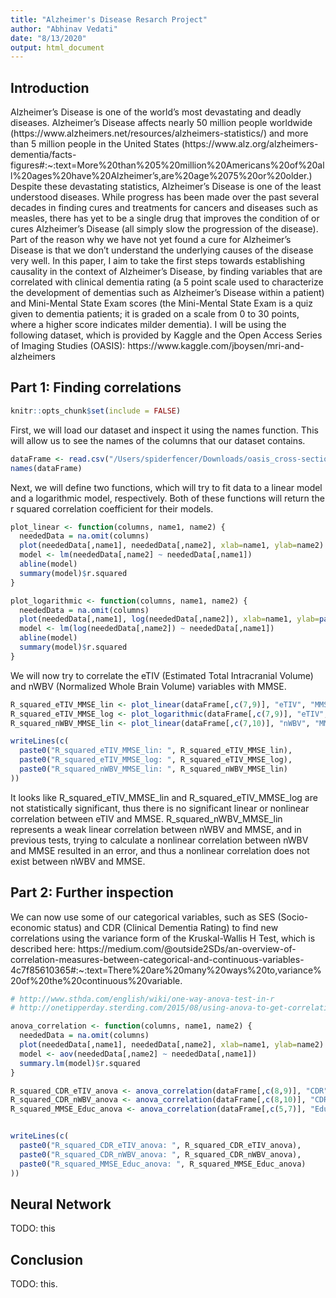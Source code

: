```yaml
---
title: "Alzheimer's Disease Resarch Project"
author: "Abhinav Vedati"
date: "8/13/2020"
output: html_document
---
```


## Introduction

Alzheimer's Disease is one of the world's most devastating and deadly diseases. Alzheimer's Disease affects nearly 50 million people worldwide (https://www.alzheimers.net/resources/alzheimers-statistics/) and more than 5 million people in the United States (https://www.alz.org/alzheimers-dementia/facts-figures#:~:text=More%20than%205%20million%20Americans%20of%20all%20ages%20have%20Alzheimer's,are%20age%2075%20or%20older.) Despite these devastating statistics, Alzheimer's Disease is one of the least understood diseases. While progress has been made over the past several decades in finding cures and treatments for cancers and diseases such as measles, there has yet to be a single drug that improves the condition of or cures Alzheimer's Disease (all simply slow the progression of the disease). Part of the reason why we have not yet found a cure for Alzheimer's Disease is that we don't understand the underlying causes of the disease very well. In this paper, I aim to take the first steps towards establishing causality in the context of Alzheimer's Disease, by finding variables that are correlated with clinical dementia rating (a 5 point scale used to characterize the development of dementias such as Alzheimer's Disease within a patient) and Mini-Mental State Exam scores (the Mini-Mental State Exam is a quiz given to dementia patients; it is graded on a scale from 0 to 30 points, where a higher score indicates milder dementia). I will be using the following dataset, which is provided by Kaggle and the Open Access Series of Imaging Studies (OASIS): https://www.kaggle.com/jboysen/mri-and-alzheimers

## Part 1: Finding correlations

```r
knitr::opts_chunk$set(include = FALSE)
```

First, we will load our dataset and inspect it using the names function. This will allow us to see the names of the columns that our dataset contains.

```r
dataFrame <- read.csv("/Users/spiderfencer/Downloads/oasis_cross-sectional.csv", header=TRUE, sep=",")
names(dataFrame)
```

Next, we will define two functions, which will try to fit data to a linear model and a logarithmic model, respectively. Both of these functions will return the r squared correlation coefficient for their models.

```r
plot_linear <- function(columns, name1, name2) {
  neededData = na.omit(columns)
  plot(neededData[,name1], neededData[,name2], xlab=name1, ylab=name2)
  model <- lm(neededData[,name2] ~ neededData[,name1]) 
  abline(model)
  summary(model)$r.squared
}

plot_logarithmic <- function(columns, name1, name2) {
  neededData = na.omit(columns)
  plot(neededData[,name1], log(neededData[,name2]), xlab=name1, ylab=paste("log(",name2,")", sep=""))
  model <- lm(log(neededData[,name2]) ~ neededData[,name1])
  abline(model)
  summary(model)$r.squared
}
```

We will now try to correlate the eTIV (Estimated Total Intracranial Volume) and nWBV (Normalized Whole Brain Volume) variables with MMSE.

```r
R_squared_eTIV_MMSE_lin <- plot_linear(dataFrame[,c(7,9)], "eTIV", "MMSE")
R_squared_eTIV_MMSE_log <- plot_logarithmic(dataFrame[,c(7,9)], "eTIV", "MMSE")
R_squared_nWBV_MMSE_lin <- plot_linear(dataFrame[,c(7,10)], "nWBV", "MMSE")

writeLines(c(
  paste0("R_squared_eTIV_MMSE_lin: ", R_squared_eTIV_MMSE_lin),
  paste0("R_squared_eTIV_MMSE_log: ", R_squared_eTIV_MMSE_log),
  paste0("R_squared_nWBV_MMSE_lin: ", R_squared_nWBV_MMSE_lin)
))
```

It looks like R_squared_eTIV_MMSE_lin and R_squared_eTIV_MMSE_log are not statistically significant, thus there is no significant linear or nonlinear correlation between eTIV and MMSE. R_squared_nWBV_MMSE_lin represents a weak linear correlation between nWBV and MMSE, and in previous tests, trying to calculate a nonlinear correlation between nWBV and MMSE resulted in an error, and thus a nonlinear correlation does not exist between nWBV and MMSE.

## Part 2: Further inspection

We can now use some of our categorical variables, such as SES (Socio-economic status) and CDR (Clinical Dementia Rating) to find new correlations using the variance form of the Kruskal-Wallis H Test, which is described here: https://medium.com/@outside2SDs/an-overview-of-correlation-measures-between-categorical-and-continuous-variables-4c7f85610365#:~:text=There%20are%20many%20ways%20to,variance%20of%20the%20continuous%20variable.

```r
# http://www.sthda.com/english/wiki/one-way-anova-test-in-r
# http://onetipperday.sterding.com/2015/08/using-anova-to-get-correlation-between.html

anova_correlation <- function(columns, name1, name2) {
  neededData = na.omit(columns)
  plot(neededData[,name1], neededData[,name2], xlab=name1, ylab=name2)
  model <- aov(neededData[,name2] ~ neededData[,name1]) 
  summary.lm(model)$r.squared
}
```

```r
R_squared_CDR_eTIV_anova <- anova_correlation(dataFrame[,c(8,9)], "CDR", "eTIV")
R_squared_CDR_nWBV_anova <- anova_correlation(dataFrame[,c(8,10)], "CDR", "nWBV")
R_squared_MMSE_Educ_anova <- anova_correlation(dataFrame[,c(5,7)], "Educ", "MMSE")


writeLines(c(
  paste0("R_squared_CDR_eTIV_anova: ", R_squared_CDR_eTIV_anova),
  paste0("R_squared_CDR_nWBV_anova: ", R_squared_CDR_nWBV_anova),
  paste0("R_squared_MMSE_Educ_anova: ", R_squared_MMSE_Educ_anova)
))
```

## Neural Network

TODO: this

## Conclusion

TODO: this.